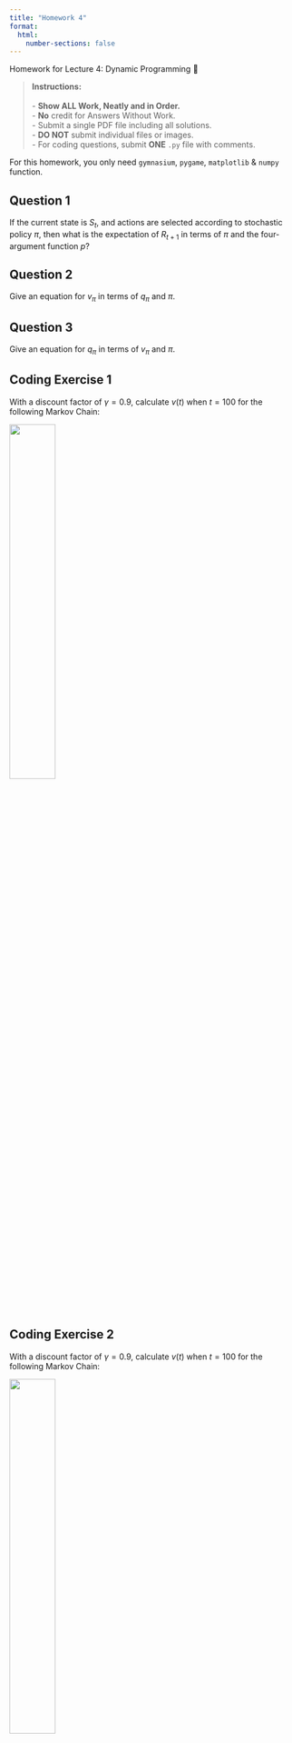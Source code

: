 ```yaml
---
title: "Homework 4"
format:
  html:
    number-sections: false
---
```


::: {.callout-note appearance="simple" icon=false}
Homework for Lecture 4: Dynamic Programming 📝
:::

> **Instructions:** <br> 
> <br>
> - **Show ALL Work, Neatly and in Order.** <br>
> - **No** credit for Answers Without Work. <br>
> - Submit a single PDF file including all solutions. <br>
> - **DO NOT** submit individual files or images. <br>
> - For coding questions, submit **ONE** `.py` file with comments. <br>

::: {.callout-note}
For this homework, you only need `gymnasium`, `pygame`, `matplotlib` & `numpy` function.
:::

## Question 1
If the current state is $S_{t}$, and actions are selected according to stochastic policy $\pi$, then what is the expectation of $R_{t+1}$ in terms of $\pi$ and the four-argument function $p$?

## Question 2
Give an equation for $v_{\pi}$ in terms of $q_{\pi}$ and $\pi$.

## Question 3
Give an equation for $q_{\pi}$ in terms of $v_{\pi}$ and $\pi$.

## Coding Exercise 1
With a discount factor of $\gamma = 0.9$, calculate $v(t)$ when $t = 100$ for the following Markov Chain:

![](images/hw4-1.png){width=40% fig-align="center"}

## Coding Exercise 2
With a discount factor of $\gamma = 0.9$, calculate $v(t)$ when $t = 100$ for the following Markov Chain:

![](images/hw4-2.png){width=40% fig-align="center"}

## Coding Exercise 3
With a discount factor of $\gamma = 0.9$, code Iterative Policy Evaluation (Prediction) and Value Iteration algorithms for the following GridWorld MDP:

![](images/hw4-3.png){width=40% fig-align="center"}

**Note:** The gray shaded areas are barriers. Moving into a barrier incurs a reward of $R = -1$.

## [![](https://colab.research.google.com/assets/colab-badge.svg)](https://colab.research.google.com/drive/1QtZg6Pg_ZDB1D6kFWyEukpxmIvJSrifG?usp=sharing)
